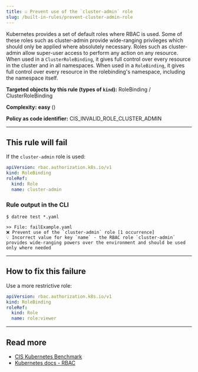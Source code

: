 ```yaml
---
title: ☑️ Prevent use of the `cluster-admin` role
slug: /built-in-rules/prevent-cluster-admin-role
---
```



Kubernetes provides a set of default roles where RBAC is used. Some of these roles such as cluster-admin provide wide-ranging privileges which should only be applied where absolutely necessary. Roles such as cluster-admin allow super-user access to perform any action on any resource.  
When used in a `ClusterRoleBinding`, it gives full control over every resource in the cluster and in all namespaces. When used in a `RoleBinding`, it gives full control over every resource in the rolebinding's namespace, including the namespace itself.

**Targeted objects by this rule (types of **`kind`**):** RoleBinding / ClusterRoleBinding

**Complexity:** **easy** (<Complexity/>)

**Policy as code identifier:** CIS_INVALID_ROLE_CLUSTER_ADMIN

---

## This rule will fail

If the `cluster-admin` role is used:

```yaml
apiVersion: rbac.authorization.k8s.io/v1
kind: RoleBinding
roleRef:
  kind: Role
  name: cluster-admin
```

### Rule output in the CLI

```terminal
$ datree test *.yaml

>> File: failExample.yaml
❌ Prevent use of the `cluster-admin` role [1 occurrence]
💡 Incorrect value for key `name` - the RBAC role `cluster-admin` provides wide-ranging powers over the environment and should be used only where needed
```

---

## How to fix this failure

Use a more restrictive role:

```yaml
apiVersion: rbac.authorization.k8s.io/v1
kind: RoleBinding
roleRef:
  kind: Role
  name: role:viewer
```

---

## Read more

- [CIS Kubernetes Benchmark](https://www.cisecurity.org/benchmark/kubernetes)
- [Kubernetes docs - RBAC](https://kubernetes.io/docs/admin/authorization/rbac/#user-facing-roles)
